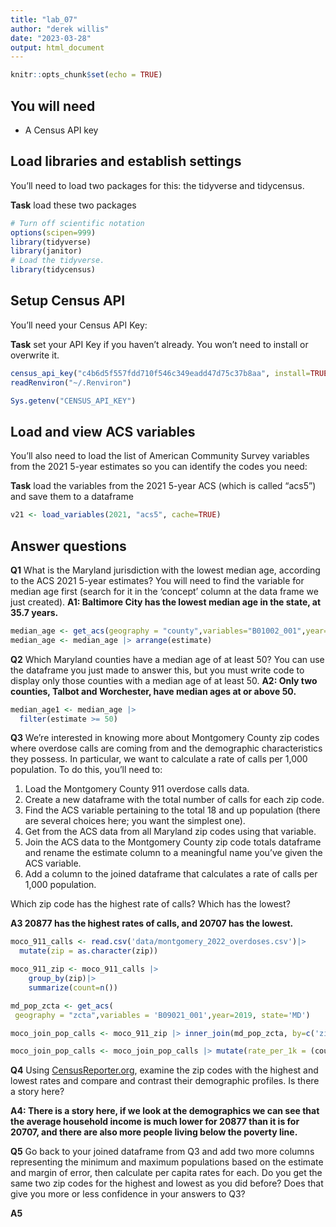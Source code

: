 ```yaml
---
title: "lab_07"
author: "derek willis"
date: "2023-03-28"
output: html_document
---
```


```r
knitr::opts_chunk$set(echo = TRUE)
```

## You will need

-   A Census API key

## Load libraries and establish settings

You'll need to load two packages for this: the tidyverse and tidycensus.

**Task** load these two packages

```r
# Turn off scientific notation
options(scipen=999)
library(tidyverse)
library(janitor)
# Load the tidyverse.
library(tidycensus)
```

## Setup Census API

You'll need your Census API Key:

**Task** set your API Key if you haven't already. You won't need to install or overwrite it.

```r
census_api_key("c4b6d5f557fdd710f546c349eadd47d75c37b8aa", install=TRUE, overwrite=TRUE)
readRenviron("~/.Renviron")

Sys.getenv("CENSUS_API_KEY")
```

## Load and view ACS variables

You'll also need to load the list of American Community Survey variables from the 2021 5-year estimates so you can identify the codes you need:

**Task** load the variables from the 2021 5-year ACS (which is called "acs5") and save them to a dataframe

```r
v21 <- load_variables(2021, "acs5", cache=TRUE)
```

## Answer questions

**Q1** What is the Maryland jurisdiction with the lowest median age, according to the ACS 2021 5-year estimates? You will need to find the variable for median age first (search for it in the 'concept' column at the data frame we just created). **A1: Baltimore City has the lowest median age in the state, at 35.7 years.**

```r
median_age <- get_acs(geography = "county",variables="B01002_001",year=2021,state="MD")
median_age <- median_age |> arrange(estimate)
```

**Q2** Which Maryland counties have a median age of at least 50? You can use the dataframe you just made to answer this, but you must write code to display only those counties with a median age of at least 50. **A2: Only two counties, Talbot and Worchester, have median ages at or above 50.**

```r
median_age1 <- median_age |> 
  filter(estimate >= 50) 
```

**Q3** We're interested in knowing more about Montgomery County zip codes where overdose calls are coming from and the demographic characteristics they possess. In particular, we want to calculate a rate of calls per 1,000 population. To do this, you'll need to:

1.  Load the Montgomery County 911 overdose calls data.
2.  Create a new dataframe with the total number of calls for each zip code.
3.  Find the ACS variable pertaining to the total 18 and up population (there are several choices here; you want the simplest one).
4.  Get from the ACS data from all Maryland zip codes using that variable.
5.  Join the ACS data to the Montgomery County zip code totals dataframe and rename the estimate column to a meaningful name you've given the ACS variable.
6.  Add a column to the joined dataframe that calculates a rate of calls per 1,000 population.

Which zip code has the highest rate of calls? Which has the lowest?

**A3 20877 has the highest rates of calls, and 20707 has the lowest.**

```r
moco_911_calls <- read.csv('data/montgomery_2022_overdoses.csv')|>
  mutate(zip = as.character(zip))

moco_911_zip <- moco_911_calls |>
    group_by(zip)|>
    summarize(count=n())

md_pop_zcta <- get_acs(
 geography = "zcta",variables = 'B09021_001',year=2019, state='MD')

moco_join_pop_calls <- moco_911_zip |> inner_join(md_pop_zcta, by=c('zip' = 'GEOID'))

moco_join_pop_calls <- moco_join_pop_calls |> mutate(rate_per_1k = (count/estimate)*1000) |> arrange(desc(rate_per_1k)) |> arrange(desc(rate_per_1k))

```

**Q4** Using [CensusReporter.org](https://censusreporter.org/), examine the zip codes with the highest and lowest rates and compare and contrast their demographic profiles. Is there a story here?

**A4: There is a story here, if we look at the demographics we can see that the average household income is much lower for 20877 than it is for 20707, and there are also more people living below the poverty line.**

**Q5** Go back to your joined dataframe from Q3 and add two more columns representing the minimum and maximum populations based on the estimate and margin of error, then calculate per capita rates for each. Do you get the same two zip codes for the highest and lowest as you did before? Does that give you more or less confidence in your answers to Q3?

**A5**

```r

```
